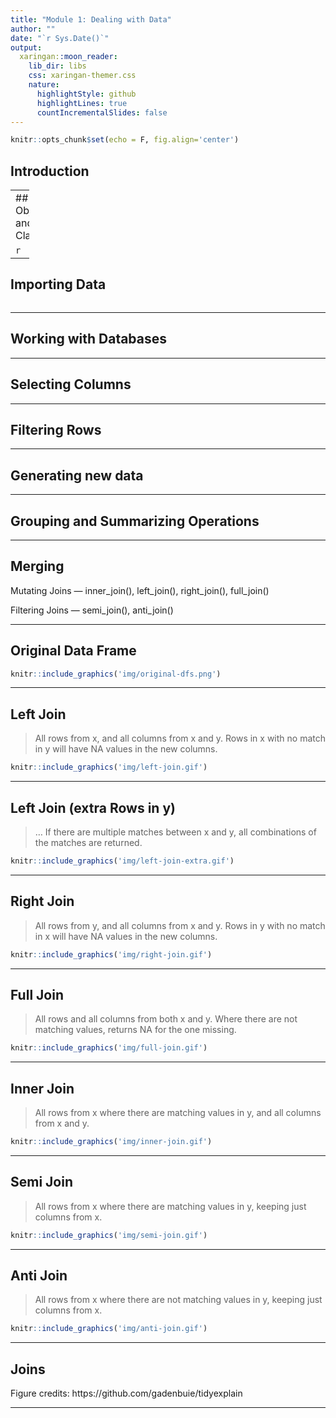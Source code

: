 ```yaml
---
title: "Module 1: Dealing with Data"
author: ""
date: "`r Sys.Date()`"
output: 
  xaringan::moon_reader:
    lib_dir: libs
    css: xaringan-themer.css
    nature:
      highlightStyle: github
      highlightLines: true
      countIncrementalSlides: false
---
```


<!-- Make default font bigger -->
<style type="text/css">
.remark-slide-content {
    font-size: 30px;
    
}
</style>

```r
knitr::opts_chunk$set(echo = F, fig.align='center')
```

## Introduction

---
## Objects and Classes

```r
```

---

## Importing Data

```r
```

---

## Working with Databases

---

## Selecting Columns

---

## Filtering Rows

---

## Generating new data

---

## Grouping and Summarizing Operations

---

## Merging


Mutating Joins — inner_join(), left_join(), right_join(), full_join()

Filtering Joins — semi_join(), anti_join()

---

## Original Data Frame

```r
knitr::include_graphics('img/original-dfs.png')
```


---

## Left Join

> All rows from x, and all columns from x and y. Rows in x with no match in y will have NA values in the new columns.

```r
knitr::include_graphics('img/left-join.gif')
```

---

## Left Join (extra Rows in y)

> … If there are multiple matches between x and y, all combinations of the matches are returned.

```r
knitr::include_graphics('img/left-join-extra.gif')
```

---

## Right Join

> All rows from y, and all columns from x and y. Rows in y with no match in x will have NA values in the new columns.

```r
knitr::include_graphics('img/right-join.gif')
```

---

## Full Join

> All rows and all columns from both x and y. Where there are not matching values, returns NA for the one missing.

```r
knitr::include_graphics('img/full-join.gif')
```

---

## Inner Join

> All rows from x where there are matching values in y, and all columns from x and y.

```r
knitr::include_graphics('img/inner-join.gif')
```

---

## Semi Join

> All rows from x where there are matching values in y, keeping just columns from x.

```r
knitr::include_graphics('img/semi-join.gif')
```

---

## Anti Join

> All rows from x where there are not matching values in y, keeping just columns from x.

```r
knitr::include_graphics('img/anti-join.gif')
```

---


## Joins

Figure credits: https://github.com/gadenbuie/tidyexplain


---
